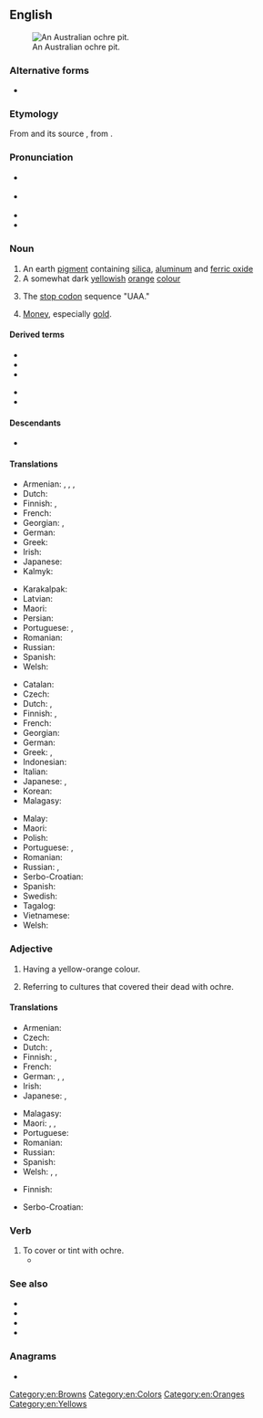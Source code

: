 ==English==
{{was wotd|2010|August|3}}
{{wikipedia}}

[[File:AboriginalOchrePitCentralAustralia.JPG|thumb|right|An Australian ochre pit.]]

===Alternative forms===
* {{l|en|ocher}}

===Etymology===
From {{etyl|fro|en}} {{m|fro|ocre}} and its source {{etyl|la|en}} {{m|la|ōchra}}, from {{etyl|grc|en}} {{m|grc|ὤχρα||pale yellow}}.

===Pronunciation===
* {{a|UK}} {{IPA|/ˈəʊkə/|lang=en}}
* {{a|US}} {{IPA|/ˈoʊkɚ/|lang=en}}
* {{audio|en-us-ochre.ogg|Audio (US)|lang=en}}
* {{rhymes|əʊkə(r)|lang=en}}

===Noun===
{{en-noun|~}}

# An earth [[pigment]] containing [[silica]], [[aluminum]] and [[ferric oxide]]
# A somewhat dark [[yellow]]ish [[orange]] [[color|colour]]
#: {{color panel|E3A857}}
# {{lb|en|molecular biology|colloquial}} The [[stop codon]] sequence "UAA."
# {{lb|en|slang}} [[money|Money]], especially [[gold]].

====Derived terms====
{{der-top}}
* {{l|en|brown ochre}}
* {{l|en|gold ochre}}
* {{l|en|purple ochre}}
{{der-mid}}
* {{l|en|red ochre}}
* {{l|en|yellow ochre}}
{{der-bottom}}

====Descendants====
* {{desc|cy|ocr|bor=1}}

====Translations====
{{trans-top|earth pigment}}
* Armenian: {{t+|hy|օխրա}}, {{t+|hy|օքրա}}, {{t+|hy|դեղնդեղ}}, {{t+|hy|դեղնահող}}
* Dutch: {{t+|nl|oker|n}}
* Finnish: {{t+|fi|keltamulta}}, {{t+|fi|okra}}
* French: {{t+|fr|ocre|f}}
* Georgian: {{t|ka|ჟანგმიწა}}, {{t|ka|ოქრა}}
* German: {{t+|de|Ocker|m}}
* Greek: {{t+|el|ώχρα|f}}
* Irish: {{t|ga|ócar|m}}
* Japanese: {{t|ja|黄土|tr=おうど, ōdo|sc=Jpan}}
* Kalmyk: {{t|xal|шарц}}
{{trans-mid}}
* Karakalpak: {{t|kaa|josa}}
* Latvian: {{t|lv|okers|m}}
* Maori: {{t|mi|kōkōwai}}
* Persian: {{t+|fa|اخرا|tr=oxrā|sc=fa-Arab}}
* Portuguese: {{t+|pt|ocre|m}}, {{t+|pt|ocra|f}}
* Romanian: {{t+|ro|ocru|n}}
* Russian: {{t+|ru|о́хра|f}}
* Spanish: {{t+|es|ocre|m}}
* Welsh: {{t|cy|ocr|m}}
{{trans-bottom}}

{{trans-top|yellowish-orange colour}}
* Catalan: {{t|ca|ocre}}
* Czech: {{t+|cs|okr|m}}
* Dutch: {{t+|nl|oker|n}}, {{t|nl|okerkleur}}
* Finnish: {{t+|fi|okra}}, {{t|fi|okrankeltainen}}
* French: {{t+|fr|ocre|f}}
* Georgian: {{t|ka|ჟანგისფერი}}
* German: {{t+|de|Ocker|n}}
* Greek: {{t+|el|ώχρα|f}}, {{t|el|υποκίτρινο|n}}
* Indonesian: {{t+|id|oker}}
* Italian: {{t+|it|ocra|f}}
* Japanese: {{t|ja|オーカー|tr=ōkā|sc=Jpan}}, {{t|ja|黄土色|tr=おうどいろ, ōdo|sc=Jpan}}
* Korean: {{t|ko|황토}}
* Malagasy: {{t+|mg|bibidia}}
{{trans-mid}}
* Malay: {{t|ms|oker}}
* Maori: {{t|mi|kōkōwai}}
* Polish: {{t+|pl|ochra|f}}
* Portuguese: {{t+|pt|ocre|m}}, {{t+|pt|ocra|f}}
* Romanian: {{t+|ro|ocru}}
* Russian: {{t|ru|жёлто-оранжевый}} {{t+|ru|цвет|m}}, {{t+|ru|охра}}
* Serbo-Croatian: {{t+|sh|oker}}
* Spanish: {{t+|es|ocre}}
* Swedish: {{t+|sv|ockra|c}}
* Tagalog: {{t|tl|okre}}
* Vietnamese: {{t|vi|thổ hoàng}}
* Welsh: {{t|cy|ocr|m}}
{{trans-bottom}}

===Adjective===
{{en-adj|-}}

# Having a yellow-orange colour.
# {{lb|en|archaeology}} Referring to cultures that covered their dead with ochre.

====Translations====
{{trans-top|having yellow-orange colour}}
* Armenian: {{t+|hy|դեղնակարմիր}}
* Czech: {{t+|cs|okrový}}
* Dutch: {{t+|nl|oker}}, {{t|nl|okerkleurig}}
* Finnish: {{t+|fi|okra}}, {{t|fi|okrankeltainen}}
* French: {{t+|fr|ocre}}
* German: {{t|de|ockern}}, {{t+|de|ocker}}, {{t|de|ockerfarben}}
* Irish: {{t|ga|ócair|m}}
* Japanese: {{t-check|ja|オーカーの|tr=ōkā no|sc=Jpan}}, {{t-check|ja|黄土色の|tr=おうどいろの, ōdo no|sc=Jpan}}
{{trans-mid}}
* Malagasy: {{t+|mg|bibidia}}
* Maori: {{t|mi|kōkōwai}}, {{t|mi|hōrua}}, {{t|mi|pākākā}}
* Portuguese: {{t+|pt|ocre}}
* Romanian: {{t+|ro|ocru}}
* Russian: {{t|ru|жёлто-оранжевый}}
* Spanish: {{t+|es|ocre}}
* Welsh: {{t|cy|ocr}}, {{t|cy|ocraidd}}, {{t|cy|melynaidd}}
{{trans-bottom}}

{{trans-top|in archeology}}
* Finnish: {{t|fi|okrahauta|alt=okrahauta-}}
{{trans-mid}}
{{trans-bottom}}

{{checktrans-top}}
* Serbo-Croatian: {{t+check|sh|oker|m}}<!-- noun or adjective? -->
{{trans-mid}}
{{trans-bottom}}

===Verb===
{{en-verb|ochr|pres_ptc2=ochreing}}

# To cover or tint with ochre.
#* {{quote-journal|date=July 6, 2009|author=Verlyn Klinkenborg|title=How the Thunder Sounds|work=New York Times|url=http://www.nytimes.com/2009/07/06/opinion/06mon4.html
|passage=The sun gloats in the sky, casting a gleam on the pasture where there was so much umbering and '''ochreing''' only moments before.}}

===See also===
* {{l|en|ochrous}}
* {{l|en|kokowai}}
* {{l|en|ruddle}}
* {{l|en|Appendix:Colors}}

===Anagrams===
* {{anagrams|en|-chore|Roche|chore|ocher|roche}}

[[Category:en:Browns]]
[[Category:en:Colors]]
[[Category:en:Oranges]]
[[Category:en:Yellows]]